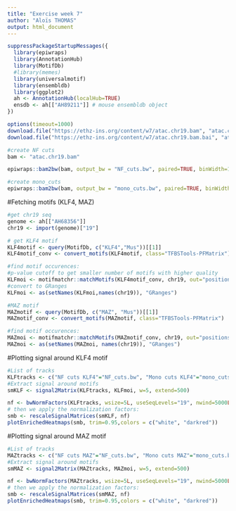 ```yaml
---
title: "Exercise week 7"
author: "Aloïs THOMAS"
output: html_document
---
```




```r
suppressPackageStartupMessages({
  library(epiwraps)
  library(AnnotationHub)
  library(MotifDb)
  #library(memes)
  library(universalmotif)
  library(ensembldb)
  library(ggplot2)
  ah <- AnnotationHub(localHub=TRUE)
  ensdb <- ah[["AH89211"]] # mouse ensembldb object
})
```



```r
options(timeout=1000)
download.file("https://ethz-ins.org/content/w7/atac.chr19.bam", "atac.chr19.bam", mode="wb") 
download.file("https://ethz-ins.org/content/w7/atac.chr19.bam.bai", "atac.chr19.bam.bai", mode="wb")
```

```r
#create NF cuts
bam <- "atac.chr19.bam"

epiwraps::bam2bw(bam, output_bw = "NF_cuts.bw", paired=TRUE, binWidth=1L, type="ends", minFragLength=30,                    maxFragLength=120, shift=c(4L,-5L), forceSeqlevelsStyle = "Ensembl")
```


```r
#create mono_cuts
epiwraps::bam2bw(bam, output_bw = "mono_cuts.bw", paired=TRUE, binWidth = 1L, type="center", minFragLength = 140, maxFragLength = 220, shift=c(4L, -5L), forceSeqlevelsStyle = "Ensembl")
```

#Fetching motifs (KLF4, MAZ)
```r
#get chr19 seq
genome <- ah[["AH68356"]]
chr19 <- import(genome)["19"]
```

```r
# get KLF4 motif
KLF4motif <- query(MotifDb, c("KLF4","Mus"))[[1]]
KLF4motif_conv <- convert_motifs(KLF4motif, class="TFBSTools-PFMatrix")

#find motif occurences:
#p-value cutoff to get smaller number of motifs with higher quality
KLFmoi <- motifmatchr::matchMotifs(KLF4motif_conv, chr19, out="positions", p.cutoff=1e-4)[[1]]
#convert to GRanges
KLFmoi <- as(setNames(KLFmoi,names(chr19)), "GRanges")
```

```r
#MAZ motif
MAZmotif <- query(MotifDb, c("MAZ", "Mus"))[[1]]
MAZmotif_conv <- convert_motifs(MAZmotif, class="TFBSTools-PFMatrix")

#find motif occurences:
MAZmoi <- motifmatchr::matchMotifs(MAZmotif_conv, chr19, out="positions", p.cutoff=1e-4)[[1]]
MAZmoi <- as(setNames(MAZmoi, names(chr19)), "GRanges")
```

#Plotting signal around KLF4 motif

```r
#List of tracks
KLFtracks <- c("NF cuts KLF4"="NF_cuts.bw", "Mono cuts KLF4"="mono_cuts.bw")
#Extract signal around motifs
smKLF <- signal2Matrix(KLFtracks, KLFmoi, w=5, extend=500)

nf <- bwNormFactors(KLFtracks, wsize=5L, useSeqLevels="19", nwind=5000L)
# then we apply the normalization factors:
smb <- rescaleSignalMatrices(smKLF, nf)
plotEnrichedHeatmaps(smb, trim=0.95,colors = c("white", "darkred"))
```

#Plotting signal around MAZ motif

```r
#List of tracks
MAZtracks <- c("NF cuts MAZ"="NF_cuts.bw", "Mono cuts MAZ"="mono_cuts.bw")
#Extract signal around motifs
smMAZ <- signal2Matrix(MAZtracks, MAZmoi, w=5, extend=500)

nf <- bwNormFactors(MAZtracks, wsize=5L, useSeqLevels="19", nwind=5000L)
# then we apply the normalization factors:
smb <- rescaleSignalMatrices(smMAZ, nf)
plotEnrichedHeatmaps(smb, trim=0.95,colors = c("white", "darkred"))
```









